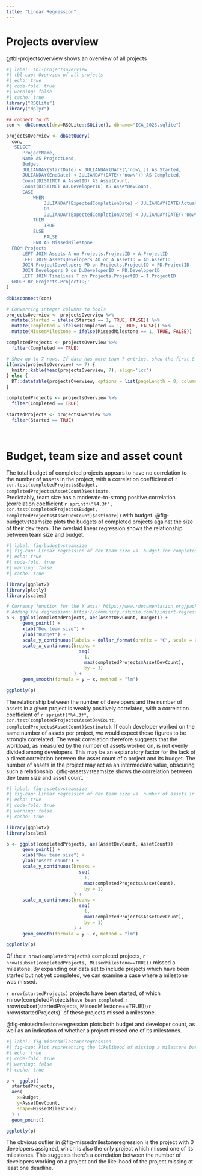 ```yaml
---
title: "Linear Regression"
---
```


# Projects overview

@tbl-projectsoverview shows an overview of all projects

```r
#| label: tbl-projectsoverview
#| tbl-cap: Overview of all projects
#| echo: true
#| code-fold: true
#| warning: false
#| cache: true
library("RSQLite")
library("dplyr")

## connect to db
con <- dbConnect(drv=RSQLite::SQLite(), dbname="ICA_2023.sqlite")

projectsOverview <- dbGetQuery(
  con,
  'SELECT
      ProjectName,
      Name AS ProjectLead,
      Budget,
      JULIANDAY(StartDate) < JULIANDAY(DATE(\'now\')) AS Started,
      JULIANDAY(EndDate) < JULIANDAY(DATE(\'now\')) AS Completed,
      Count(DISTINCT A.AssetID) AS AssetCount,
      Count(DISTINCT AD.DeveloperID) AS AssetDevCount,
      CASE
          WHEN
              JULIANDAY(ExpectedCompletionDate) < JULIANDAY(DATE(ActualCompletionDate))
              OR
              JULIANDAY(ExpectedCompletionDate) < JULIANDAY(DATE(\'now\')) AND ActualCompletionDate IS NULL
          THEN
              TRUE
          ELSE
              FALSE
          END AS MissedMilestone
  FROM Projects
      LEFT JOIN Assets A on Projects.ProjectID = A.ProjectID
      LEFT JOIN AssetsDevelopers AD on A.AssetID = AD.AssetID
      JOIN ProjectDevelopers PD on Projects.ProjectID = PD.ProjectID
      JOIN Developers D on D.DeveloperID = PD.DeveloperID
      LEFT JOIN Timelines T on Projects.ProjectID = T.ProjectID
  GROUP BY Projects.ProjectID;'
)

dbDisconnect(con)

# Converting integer columns to bools
projectsOverview <- projectsOverview %>%
  mutate(Started = ifelse(Started == 1, TRUE, FALSE)) %>%
  mutate(Completed = ifelse(Completed == 1, TRUE, FALSE)) %>%
  mutate(MissedMilestone = ifelse(MissedMilestone == 1, TRUE, FALSE))

completedProjects <- projectsOverview %>%
  filter(Completed == TRUE)

# Show up to 7 rows. If data has more than 7 entries, show the first 8 with pagination
if(nrow(projectsOverview) <= 7) {
  knitr::kable(head(projectsOverview, 7), align='lcc')
} else {
  DT::datatable(projectsOverview, options = list(pageLength = 8, columnDefs = list(list( className = 'dt-center', targets = 2:3))))
}

completedProjects <- projectsOverview %>%
  filter(Completed == TRUE)

startedProjects <- projectsOverview %>%
  filter(Started == TRUE)
```

<br>

# Budget, team size and asset count

The total budget of completed projects appears to have no correlation to the number of assets in the project, with a correlation coefficient of `r cor.test(completedProjects$Budget, completedProjects$AssetCount)$estimate`. <br> Predictably, team size has a moderate-to-strong positive correlation (correlation coefficient `r sprintf("%4.3f", cor.test(completedProjects$Budget, completedProjects$AssetDevCount)$estimate)`) with budget. @fig-budgetvsteamsize plots the budgets of completed projects against the size of their dev team. The overlaid linear regression shows the relationship between team size and budget.

```r
#| label: fig-budgetvsteamsize
#| fig-cap: Linear regression of dev team size vs. budget for completed projects
#| echo: true
#| code-fold: true
#| warning: false
#| cache: true

library(ggplot2)
library(plotly)
library(scales)

# Currency function for the Y axis: https://www.rdocumentation.org/packages/scales/versions/0.3.0/topics/dollar_format
# Adding the regression: https://community.rstudio.com/t/insert-regression-model-into-ggplot2/2439
p <- ggplot(completedProjects, aes(AssetDevCount, Budget)) + 
      geom_point() +
      xlab("Dev team size") +
      ylab("Budget") +
      scale_y_continuous(labels = dollar_format(prefix = "€", scale = 0.001, suffix = "k")) + 
      scale_x_continuous(breaks = 
                           seq(
                             1,
                             max(completedProjects$AssetDevCount),
                             by = 1)
                         ) + 
      geom_smooth(formula = y ~ x, method = "lm")

ggplotly(p)
```

The relationship between the number of developers and the number of assets in a given project is weakly positively correlated, with a correlation coefficient of `r sprintf("%4.3f", cor.test(completedProjects$AssetDevCount, completedProjects$AssetCount)$estimate)`. If each developer worked on the same number of assets per project, we would expect these figures to be strongly correlated. The weak correlation therefore suggests that the workload, as measured by the number of assets worked on, is not evenly divided among developers. This may be an explanatory factor for the lack of a direct correlation between the asset count of a project and its budget. The number of assets in the project may act as an intermediate value, obscuring such a relationship. @fig-assetsvsteamsize shows the correlation between dev team size and asset count.

```r
#| label: fig-assetsvsteamsize
#| fig-cap: Linear regression of dev team size vs. number of assets in a project
#| echo: true
#| code-fold: true
#| warning: false
#| cache: true

library(ggplot2)
library(scales)

p <- ggplot(completedProjects, aes(AssetDevCount, AssetCount)) + 
      geom_point() +
      xlab("Dev team size") +
      ylab("Asset count") +
      scale_y_continuous(breaks =
                           seq(
                             1,
                             max(completedProjects$AssetCount),
                             by = 1)
                         ) + 
      scale_x_continuous(breaks = 
                           seq(
                             1,
                             max(completedProjects$AssetDevCount),
                             by = 1)
                         ) + 
      geom_smooth(formula = y ~ x, method = "lm")

ggplotly(p)
```

Of the `r nrow(completedProjects)` completed projects, `r nrow(subset(completedProjects, MissedMilestone==TRUE))` missed a milestone. By expanding our data set to include projects which have been started but not yet completed, we can examine a case where a milestone was missed.

`r nrow(startedProjects)` projects have been started, of which `r `nrow(completedProjects)` have been completed. `r nrow(subset(startedProjects, MissedMilestone==TRUE))`/`r nrow(startedProjects)` of these projects missed a milestone.

@fig-missedmilestoneregression plots both budget and developer count, as well as an indication of whether a project missed one of its milestones.

```r
#| label: fig-missedmilestoneregression
#| fig-cap: Plot representing the likelihood of missing a milestone based on team size and budget
#| echo: true
#| code-fold: true
#| warning: false
#| cache: true

p <- ggplot(
  startedProjects,
  aes(
    x=Budget,
    y=AssetDevCount,
    shape=MissedMilestone)
  ) +
  geom_point()

ggplotly(p)
```

The obvious outlier in @fig-missedmilestoneregression is the project with 0 developers assigned, which is also the only project which missed one of its milestones. This suggests there's a correlation between the number of developers working on a project and the likelihood of the project missing at least one deadline.



